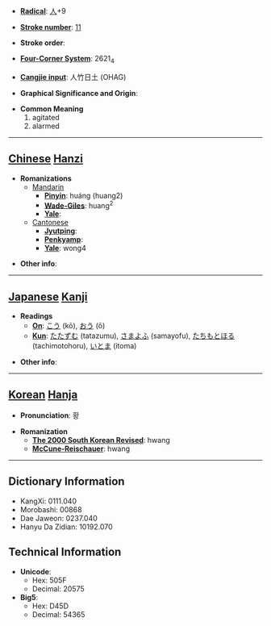 * '''[[Wiktionary:Chinese radical index| Radical]]''': [[Wiktionary:Chinese radical index 人|人]]+9

* '''[[Wiktionary:Chinese total strokes index|Stroke number]]''': [[Wiktionary:Chinese total strokes index 11|11]]

* '''Stroke order''': 

* '''[[Wiktionary:Chinese four corner index|Four-Corner System]]''': 2621<sub>4</sub>

* '''[[Wiktionary:Chinese Cangjie index|Cangjie input]]''': 人竹日土 (OHAG)

* '''Graphical Significance and Origin''': 

* '''Common Meaning'''
*#agitated
*# alarmed


----

== [[Chinese]] [[Hanzi]] ==

* '''Romanizations'''
** [[Mandarin]]
*** '''[[Pinyin]]''': huáng (huang2)
*** '''[[Wade-Giles]]''': huang<sup>2</sup>
*** '''[[Yale]]''': 
**[[Cantonese]]
***'''[[Jyutping]]''':
***'''[[Penkyamp]]''': 
***'''[[Yale]]''': wong4

* '''Other info''': 

----

== [[Japanese]] [[Kanji]] ==

* '''Readings'''
** '''[[On]]''': [[こう]] (kō), [[おう]] (ō)
** '''[[Kun]]''': [[たたずむ]] (tatazumu), [[さまよふ]] (samayofu), [[たちもとほる]] (tachimotohoru), [[いとま]] (itoma)

* '''Other info''':  

----

== [[Korean]] [[Hanja]] ==

* '''Pronunciation''': 황

* '''Romanization'''
** '''[[The 2000 South Korean Revised Romanization|The 2000 South Korean Revised]]''': hwang
** '''[[McCune-Reischauer]]''': hwang

----

== Dictionary Information ==

* KangXi: 0111.040
* Morobashi: 00868
* Dae Jaweon: 0237.040
* Hanyu Da Zidian: 10192.070

== Technical Information ==

* '''Unicode''':
** Hex: 505F
** Decimal: 20575
* '''Big5''':
** Hex: D45D
** Decimal: 54365